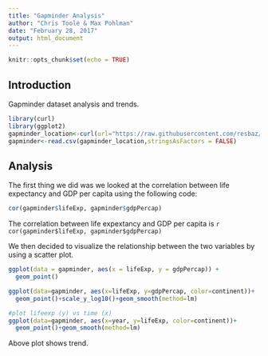 ```yaml
---
title: "Gapminder Analysis"
author: "Chris Toole & Max Pohlman"
date: "February 28, 2017"
output: html_document
---
```


```r
knitr::opts_chunk$set(echo = TRUE)
```

## Introduction
Gapminder dataset analysis and trends.

```r
library(curl)
library(ggplot2)
gapminder_location<-curl(url="https://raw.githubusercontent.com/resbaz/r-novice-gapminder-files/master/data/gapminder-FiveYearData.csv")
gapminder<-read.csv(gapminder_location,stringsAsFactors = FALSE)

```

## Analysis
The first thing we did was we looked at the correlation between life expectancy and GDP per capita using the following code:

```r
cor(gapminder$lifeExp, gapminder$gdpPercap)
```
The correlation between life expextancy and GDP per capita is `r cor(gapminder$lifeExp, gapminder$gdpPercap)`

We then decided to visualize the relationship between the two variables by using a scatter plot.

```r
ggplot(data = gapminder, aes(x = lifeExp, y = gdpPercap)) +
  geom_point()

ggplot(data=gapminder, aes(x=lifeExp, y=gdpPercap, color=continent))+
  geom_point()+scale_y_log10()+geom_smooth(method=lm)
```

```r
#plot lifeexp (y) vs time (x)
ggplot(data=gapminder, aes(x=year, y=lifeExp, color=continent))+
  geom_point()+geom_smooth(method=lm)
```

Above plot shows trend.